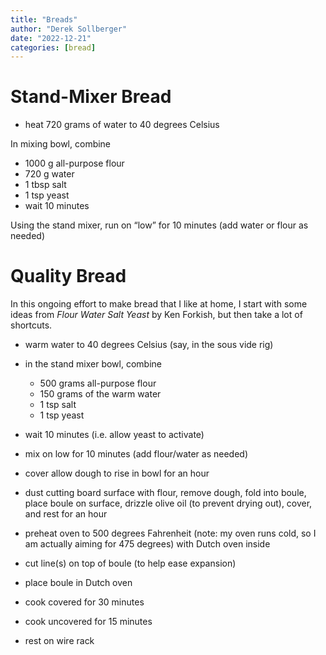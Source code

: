 ```yaml
---
title: "Breads"
author: "Derek Sollberger"
date: "2022-12-21"
categories: [bread]
---
```


# Stand-Mixer Bread

* heat 720 grams of water to 40 degrees Celsius

In mixing bowl, combine

* 1000 g all-purpose flour
* 720 g water
* 1 tbsp salt
* 1 tsp yeast
* wait 10 minutes

Using the stand mixer, run on "low" for 10 minutes (add water or flour as needed)

# Quality Bread

In this ongoing effort to make bread that I like at home, I start with some ideas from *Flour Water Salt Yeast* by Ken Forkish, but then take a lot of shortcuts.

* warm water to 40 degrees Celsius (say, in the sous vide rig)
* in the stand mixer bowl, combine

    * 500 grams all-purpose flour
    * 150 grams of the warm water
    * 1 tsp salt
    * 1 tsp yeast
    
* wait 10 minutes (i.e. allow yeast to activate)
* mix on low for 10 minutes (add flour/water as needed)
* cover allow dough to rise in bowl for an hour
* dust cutting board surface with flour, remove dough, fold into boule, place boule on surface, drizzle olive oil (to prevent drying out), cover, and rest for an hour
* preheat oven to 500 degrees Fahrenheit (note: my oven runs cold, so I am actually aiming for 475 degrees) with Dutch oven inside
* cut line(s) on top of boule (to help ease expansion)
* place boule in Dutch oven
* cook covered for 30 minutes
* cook uncovered for 15 minutes
* rest on wire rack